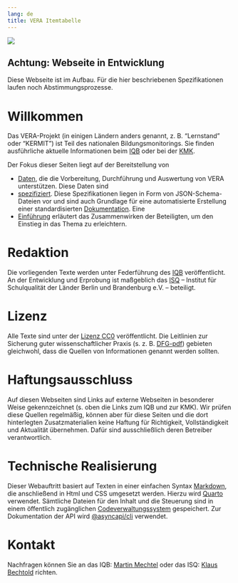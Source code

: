 ```yaml
---
lang: de
title: VERA Itemtabelle
---
```

![](banner.jpg)

::: {.callout-important}
## Achtung: Webseite in Entwicklung
Diese Webseite ist im Aufbau. Für die hier beschriebenen Spezifikationen laufen noch Abstimmungsprozesse.
:::

# Willkommen
Das VERA-Projekt (in einigen Ländern anders genannt, z. B. "Lernstand" oder "KERMIT") ist Teil des nationalen Bildungsmonitorings. Sie finden ausführliche aktuelle Informationen beim [IQB](https://www.iqb.hu-berlin.de/vera/) oder bei der [KMK](https://www.kmk.org/themen/qualitaetssicherung-in-schulen/bildungsmonitoring/).

Der Fokus dieser Seiten liegt auf der Bereitstellung von

* [Daten](data/index.qmd), die die Vorbereitung, Durchführung und Auswertung von VERA unterstützen. Diese Daten sind
* [spezifiziert](data-specs-guide/index.qmd). Diese Spezifikationen liegen in Form von JSON-Schema-Dateien vor und sind auch Grundlage für eine automatisierte Erstellung einer standardisierten [Dokumentation](data-specs-doc/). Eine
* [Einführung](intro/index.qmd) erläutert das Zusammenwirken der Beteiligten, um den Einstieg in das Thema zu erleichtern.

# Redaktion
Die vorliegenden Texte werden unter Federführung des [IQB](https://www.iqb.hu-berlin.de/) veröffentlicht. An der Entwicklung und Erprobung ist maßgeblich das [ISQ](https://www.isq-bb.de) -- Institut für Schulqualität der Länder Berlin und Brandenburg e.V. -- beteiligt.

# Lizenz
Alle Texte sind unter der [Lizenz CC0](https://open-educational-resources.de/was-die-cc0-freigabe-bedeutet-und-welche-moeglichkeiten-sie-eroeffnen/) veröffentlicht. Die Leitlinien zur Sicherung guter wissenschaftlicher Praxis (s. z. B. [DFG-pdf](https://www.dfg.de/resource/blob/173732/4166759430af8dc2256f0fa54e009f03/kodex-gwp-data.pdf)) gebieten gleichwohl, dass die Quellen von Informationen genannt werden sollten.

# Haftungsausschluss

Auf diesen Webseiten sind Links auf externe Webseiten in besonderer Weise gekennzeichnet (s. oben die Links zum IQB und zur KMK). Wir prüfen diese Quellen regelmäßig, können aber für diese Seiten und die dort hinterlegten Zusatzmaterialien keine Haftung für Richtigkeit, Vollständigkeit und Aktualität übernehmen. Dafür sind ausschließlich deren Betreiber verantwortlich.

# Technische Realisierung

Dieser Webauftritt basiert auf Texten in einer einfachen Syntax [Markdown](https://markdown.de/), die anschließend in Html und CSS umgesetzt werden. Hierzu wird [Quarto](https://quarto.org/) verwendet. Sämtliche Dateien für den Inhalt und die Steuerung sind in einem öffentlich zugänglichen [Codeverwaltungssystem](https://github.com/iqb-berlin/item-table) gespeichert. Zur Dokumentation der API wird [@asyncapi/cli](https://www.asyncapi.com/en/tools/cli) verwendet.

# Kontakt

Nachfragen können Sie an das IQB: [Martin Mechtel](mailto:mechtel@iqb.hu-berlin.de) oder das ISQ: [Klaus Bechtold](mailto:Klaus.Bechtold@isq-bb.de) richten.

